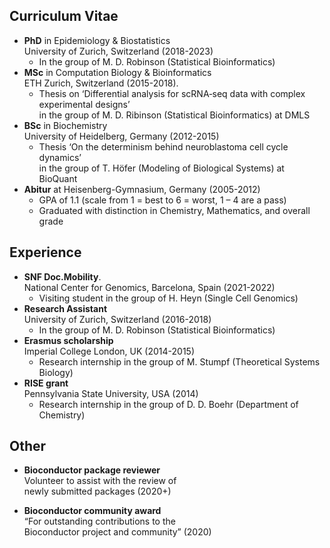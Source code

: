 ## Curriculum Vitae

- **PhD** in Epidemiology \& Biostatistics  
University of Zurich, Switzerland (2018-2023)
  - In the group of M. D. Robinson (Statistical Bioinformatics)

- **MSc** in Computation Biology \& Bioinformatics  
ETH Zurich, Switzerland (2015-2018).
  - Thesis on 'Differential analysis for scRNA‑seq data with complex experimental designs'  
    in the group of M. D. Ribinson (Statistical Bioinformatics) at DMLS
    
- **BSc** in Biochemistry  
University of Heidelberg, Germany (2012-2015)
  - Thesis 'On the determinism behind neuroblastoma cell cycle dynamics'  
    in the group of T. Höfer (Modeling of Biological Systems) at BioQuant
    
- **Abitur** at Heisenberg-Gymnasium, Germany (2005-2012)
  - GPA of 1.1 (scale from 1 = best to 6 = worst, 1 – 4 are a pass)
  - Graduated with distinction in Chemistry, Mathematics, and overall grade

## Experience

- **SNF Doc.Mobility**.  
National Center for Genomics, Barcelona, Spain (2021-2022)
  - Visiting student in the group of H. Heyn (Single Cell Genomics)
  
- **Research Assistant**  
University of Zurich, Switzerland (2016-2018)
  - In the group of M. D. Robinson (Statistical Bioinformatics)

- **Erasmus scholarship**  
Imperial College London, UK (2014-2015)
  - Research internship in the group of M. Stumpf (Theoretical Systems Biology)
  
- **RISE grant**  
Pennsylvania State University, USA (2014)
  - Research internship in the group of D. D. Boehr (Department of Chemistry)

## Other

- **Bioconductor package reviewer**  
Volunteer to assist with the review of  
newly submitted packages (2020+)

- **Bioconductor community award**  
"For outstanding contributions to the  
Bioconductor project and community" (2020)
